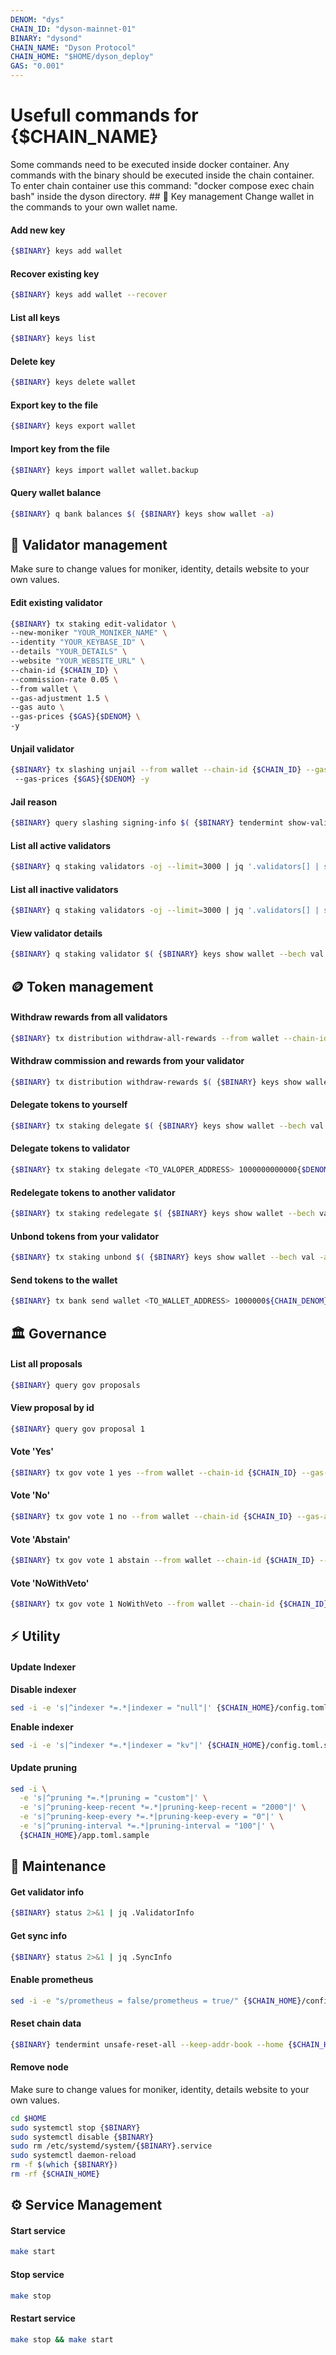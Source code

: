 ```yaml
---
DENOM: "dys"
CHAIN_ID: "dyson-mainnet-01"
BINARY: "dysond"
CHAIN_NAME: "Dyson Protocol"
CHAIN_HOME: "$HOME/dyson_deploy"
GAS: "0.001"
---
```


# Usefull commands for {$CHAIN_NAME}

<Callout type="info" emoji="🐋">
  Some commands need to be executed inside docker container. Any commands with the binary
  should be executed inside the chain container. To enter chain container use this command:
  "docker compose exec chain bash" inside the dyson directory.
</Callout>
## 🔑 Key management


<Callout type="info" emoji="👛">
  Change wallet in the commands to your own wallet name.
</Callout>

#### Add new key

```bash
{$BINARY} keys add wallet
```

#### Recover existing key

```bash
{$BINARY} keys add wallet --recover
```

#### List all keys

```bash
{$BINARY} keys list
```

#### Delete key

```bash
{$BINARY} keys delete wallet
```

#### Export key to the file

```bash
{$BINARY} keys export wallet
```

#### Import key from the file

```bash
{$BINARY} keys import wallet wallet.backup
```

#### Query wallet balance

```bash
{$BINARY} q bank balances $( {$BINARY} keys show wallet -a)
```

## 🧙 Validator management



<Callout type="info" emoji="🙋‍♀️">
  Make sure to change values for moniker, identity, details website to your own values.
</Callout>

#### Edit existing validator

```bash
{$BINARY} tx staking edit-validator \
--new-moniker "YOUR_MONIKER_NAME" \
--identity "YOUR_KEYBASE_ID" \
--details "YOUR_DETAILS" \
--website "YOUR_WEBSITE_URL" \
--chain-id {$CHAIN_ID} \
--commission-rate 0.05 \
--from wallet \
--gas-adjustment 1.5 \
--gas auto \
--gas-prices {$GAS}{$DENOM} \
-y
```

#### Unjail validator

```bash
{$BINARY} tx slashing unjail --from wallet --chain-id {$CHAIN_ID} --gas-adjustment 1.5 --gas auto
 --gas-prices {$GAS}{$DENOM} -y
```

#### Jail reason

```bash
{$BINARY} query slashing signing-info $( {$BINARY} tendermint show-validator)
```

#### List all active validators

```bash
{$BINARY} q staking validators -oj --limit=3000 | jq '.validators[] | select(.status=="BOND_STATUS_BONDED")' | jq -r '(.tokens|tonumber/pow(10; 6)|floor|tostring) + " \t " + .description.moniker' | sort -gr | nl
```

#### List all inactive validators

```bash
{$BINARY} q staking validators -oj --limit=3000 | jq '.validators[] | select(.status=="BOND_STATUS_UNBONDED")' | jq -r '(.tokens|tonumber/pow(10; 6)|floor|tostring) + " \t " + .description.moniker' | sort -gr | nl
```

#### View validator details

```bash
{$BINARY} q staking validator $( {$BINARY} keys show wallet --bech val -a)
```

## 🪙 Token management

#### Withdraw rewards from all validators

```bash
{$BINARY} tx distribution withdraw-all-rewards --from wallet --chain-id {$CHAIN_ID} --gas-adjustment 1.5 --gas auto --gas-prices {$GAS}{$DENOM} -y
```

#### Withdraw commission and rewards from your validator

```bash
{$BINARY} tx distribution withdraw-rewards $( {$BINARY} keys show wallet --bech val -a) --commission --from wallet --chain-id {$CHAIN_ID} --gas-adjustment 1.5 --gas auto --gas-prices {$GAS}{$DENOM} -y
```

#### Delegate tokens to yourself

```bash
{$BINARY} tx staking delegate $( {$BINARY} keys show wallet --bech val -a) 1000000000000{$DENOM} --from wallet --chain-id {$CHAIN_ID} --gas-adjustment 1.5 --gas auto --gas-prices {$GAS}{$DENOM} -y
```

#### Delegate tokens to validator

```bash
{$BINARY} tx staking delegate <TO_VALOPER_ADDRESS> 1000000000000{$DENOM} --from wallet --chain-id {$CHAIN_ID} --gas-adjustment 1.5 --gas auto --gas-prices {$GAS}{$DENOM}  -y
```

#### Redelegate tokens to another validator

```bash
{$BINARY} tx staking redelegate $( {$BINARY} keys show wallet --bech val -a) <TO_VALOPER_ADDRESS> 1000000${CHAIN_DENOM} --from wallet --chain-id {$CHAIN_ID} --gas-adjustment 1.5 --gas auto --gas-prices {$GAS}{$DENOM} -y
```

#### Unbond tokens from your validator

```bash
{$BINARY} tx staking unbond $( {$BINARY} keys show wallet --bech val -a) 1000000${CHAIN_DENOM} --from wallet --chain-id {$CHAIN_ID} --gas-adjustment 1.5 --gas auto --gas-prices {$GAS}{$DENOM} -y
```

#### Send tokens to the wallet

```bash
{$BINARY} tx bank send wallet <TO_WALLET_ADDRESS> 1000000${CHAIN_DENOM} --from wallet --chain-id {$CHAIN_ID} --gas-adjustment 1.5 --gas auto --gas-prices {$GAS}{$DENOM} -y
```

## 🏛️ Governance

#### List all proposals

```bash
{$BINARY} query gov proposals
```

#### View proposal by id

```bash
{$BINARY} query gov proposal 1
```

#### Vote 'Yes'

```bash
{$BINARY} tx gov vote 1 yes --from wallet --chain-id {$CHAIN_ID} --gas-adjustment 1.5 --gas auto --gas-prices {$GAS}{$DENOM} -y
```

#### Vote 'No'

```bash
{$BINARY} tx gov vote 1 no --from wallet --chain-id {$CHAIN_ID} --gas-adjustment 1.5 --gas auto --gas-prices {$GAS}{$DENOM} -y
```

#### Vote 'Abstain'

```bash
{$BINARY} tx gov vote 1 abstain --from wallet --chain-id {$CHAIN_ID} --gas-adjustment 1.5 --gas auto --gas-prices {$GAS}{$DENOM} -y
```

#### Vote 'NoWithVeto'

```bash
{$BINARY} tx gov vote 1 NoWithVeto --from wallet --chain-id {$CHAIN_ID} --gas-adjustment 1.5 --gas auto --gas-prices {$GAS}{$DENOM} -y
```

## ⚡️ Utility

#### Update Indexer

**Disable indexer**

```bash
sed -i -e 's|^indexer *=.*|indexer = "null"|' {$CHAIN_HOME}/config.toml.sample
```

**Enable indexer**

```bash
sed -i -e 's|^indexer *=.*|indexer = "kv"|' {$CHAIN_HOME}/config.toml.sample
```

#### Update pruning

```bash
sed -i \
  -e 's|^pruning *=.*|pruning = "custom"|' \
  -e 's|^pruning-keep-recent *=.*|pruning-keep-recent = "2000"|' \
  -e 's|^pruning-keep-every *=.*|pruning-keep-every = "0"|' \
  -e 's|^pruning-interval *=.*|pruning-interval = "100"|' \
  {$CHAIN_HOME}/app.toml.sample
```

## 🔧 Maintenance

#### Get validator info

```bash
{$BINARY} status 2>&1 | jq .ValidatorInfo
```

#### Get sync info

```bash
{$BINARY} status 2>&1 | jq .SyncInfo
```

#### Enable prometheus

```bash
sed -i -e "s/prometheus = false/prometheus = true/" {$CHAIN_HOME}/config.toml.sample
```

#### Reset chain data

```bash
{$BINARY} tendermint unsafe-reset-all --keep-addr-book --home {$CHAIN_HOME} --keep-addr-book
```

#### Remove node

<Callout type="error" emoji="☢️">
  Make sure to change values for moniker, identity, details website to your own values.
</Callout>

```bash
cd $HOME
sudo systemctl stop {$BINARY}
sudo systemctl disable {$BINARY}
sudo rm /etc/systemd/system/{$BINARY}.service
sudo systemctl daemon-reload
rm -f $(which {$BINARY})
rm -rf {$CHAIN_HOME}
```

## ⚙️ Service Management

#### Start service

```bash
make start
```

#### Stop service

```bash
make stop
```

#### Restart service

```bash
make stop && make start
```
